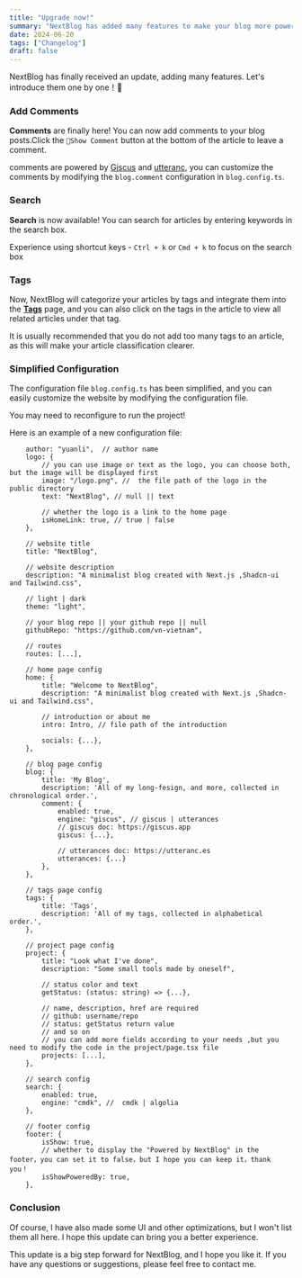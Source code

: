 ```yaml
---
title: "Upgrade now!"
summary: "NextBlog has added many features to make your blog more powerful！"
date: 2024-06-20
tags: ["Changelog"]
draft: false
---
```


NextBlog has finally received an update, adding many features. Let's introduce them one by one！🎉

### Add Comments

**Comments** are finally here! You can now add comments to your blog posts.Click the `💬Show Comment` button at the bottom of the article to leave a comment.

comments are powered by  [Giscus](https://giscus.app) and [utteranc](https://utteranc.es/),
you can customize the comments by modifying the `blog.comment` configuration in `blog.config.ts`.

### Search

**Search** is now available! You can search for articles by entering keywords in the search box.

Experience using shortcut keys - `Ctrl + k` or `Cmd + k` to focus on the search box


### Tags

Now, NextBlog will categorize your articles by tags and integrate them into the [**Tags**](/tags) page,
and you can also click on the tags in the article to view all related articles under that tag.

It is usually recommended that you do not add too many tags to an article, as this will make your article classification clearer.

### Simplified Configuration

The configuration file `blog.config.ts` has been simplified, and you can easily customize the website by modifying the configuration file.

You may need to reconfigure to run the project!

Here is an example of a new configuration file:

```
    author: "yuanli",  // author name
    logo: {
        // you can use image or text as the logo, you can choose both, but the image will be displayed first
        image: "/logo.png", //  the file path of the logo in the public directory
        text: "NextBlog", // null || text

        // whether the logo is a link to the home page
        isHomeLink: true, // true | false
    },

    // website title
    title: "NextBlog",

    // website description
    description: "A minimalist blog created with Next.js ,Shadcn-ui and Tailwind.css",

    // light | dark
    theme: "light",

    // your blog repo || your github repo || null
    githubRepo: "https://github.com/vn-vietnam",

    // routes
    routes: [...],

    // home page config
    home: {
        title: "Welcome to NextBlog",
        description: "A minimalist blog created with Next.js ,Shadcn-ui and Tailwind.css",

        // introduction or about me
        intro: Intro, // file path of the introduction

        socials: {...},
    },

    // blog page config
    blog: {
        title: 'My Blog',
        description: 'All of my long-fesign, and more, collected in chronological order.',
        comment: {
            enabled: true,
            engine: "giscus", // giscus | utterances
            // giscus doc: https://giscus.app
            giscus: {...},

            // utterances doc: https://utteranc.es
            utterances: {...}
        },
    },

    // tags page config
    tags: {
        title: 'Tags',
        description: 'All of my tags, collected in alphabetical order.',
    },

    // project page config
    project: {
        title: "Look what I've done",
        description: "Some small tools made by oneself",

        // status color and text
        getStatus: (status: string) => {...},

        // name, description, href are required
        // github: username/repo
        // status: getStatus return value
        // and so on
        // you can add more fields according to your needs ,but you need to modify the code in the project/page.tsx file
        projects: [...],
    },

    // search config
    search: {
        enabled: true,
        engine: "cmdk", //  cmdk | algolia
    },

    // footer config
    footer: {
        isShow: true,
        // whether to display the "Powered by NextBlog" in the footer，you can set it to false，but I hope you can keep it，thank you！
        isShowPoweredBy: true,
    },
```


### Conclusion

Of course, I have also made some UI and other optimizations, but I won't list them all here. I hope this update can bring you a better experience.

This update is a big step forward for NextBlog, and I hope you like it. If you have any questions or suggestions, please feel free to contact me.





